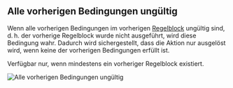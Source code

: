 ## Alle vorherigen Bedingungen ungültig

Wenn alle vorherigen Bedingungen im vorherigen [Regelblock](/guides/de/get-started/concepts#block) ungültig sind, d. h. der vorherige Regelblock wurde nicht ausgeführt, wird diese Bedingung wahr. Dadurch wird sichergestellt, dass die Aktion nur ausgelöst wird, wenn keine der vorherigen Bedingungen erfüllt ist.

<Note>Verfügbar nur, wenn mindestens ein vorheriger Regelblock existiert.</Note>

<img
  src="/images/essentials/condition-sets/previous-all-conditions-invalid.webp"
  alt="Alle vorherigen Bedingungen ungültig"
/>
